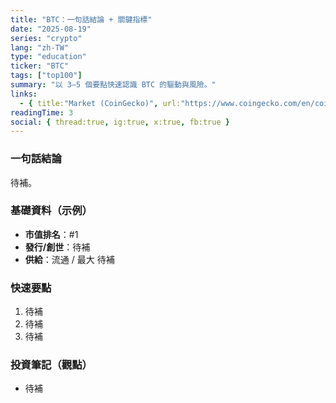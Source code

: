 ```yaml
---
title: "BTC：一句話結論 + 關鍵指標"
date: "2025-08-19"
series: "crypto"
lang: "zh-TW"
type: "education"
ticker: "BTC"
tags: ["top100"]
summary: "以 3–5 個要點快速認識 BTC 的驅動與風險。"
links:
  - { title:"Market (CoinGecko)", url:"https://www.coingecko.com/en/coins/bitcoin" }
readingTime: 3
social: { thread:true, ig:true, x:true, fb:true }
---
```



### 一句話結論
待補。

### 基礎資料（示例）
- **市值排名**：#1
- **發行/創世**：待補
- **供給**：流通 / 最大 待補

### 快速要點
1. 待補
2. 待補
3. 待補

<EmbedTradingView symbol="BINANCE:BTCUSDT" />

### 投資筆記（觀點）
- 待補
